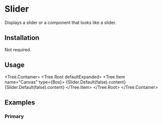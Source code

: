 
# Slider

Displays a slider or a component that looks like a slider.

<ComponentsTabs component={Slider.Default()} />

## Installation

Not required.

## Usage

<Tree.Container>
  <Tree.Root defaultExpanded>
    <Tree.Item name="Canvas" type={Box}>
      {Slider.Default(false).content}
      {Slider.Default(false).content}
    </Tree.Item>
  </Tree.Root>
</Tree.Container>

## Examples

### Primary

<ComponentsTabs component={Slider.Default()} />
